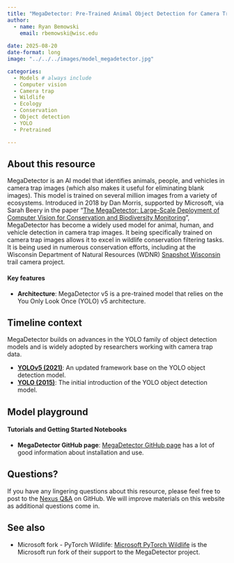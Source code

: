 ```yaml
---
title: "MegaDetector: Pre-Trained Animal Object Detection for Camera Trap Images"
author: 
  - name: Ryan Bemowski
    email: rbemowski@wisc.edu
    
date: 2025-08-20
date-format: long
image: "../../../images/model_megadetector.jpg"

categories: 
  - Models # always include
  - Computer vision
  - Camera trap
  - Wildlife
  - Ecology
  - Conservation
  - Object detection
  - YOLO
  - Pretrained

---
```

## About this resource

MegaDetector is an AI model that identifies animals, people, and vehicles in camera trap images (which also makes it
useful for eliminating blank images). This model is trained on several million images from a variety of ecosystems.
Introduced in 2018 by Dan Morris, supported by Microsoft, via Sarah Beery in the paper "[The MegaDetector: Large-Scale Deployment of Computer Vision for Conservation and Biodiversity Monitoring](https://www.ai4sibook.org/wp-content/uploads/2022/08/MegaDetector.pdf)",
MegaDetector has become a widely used model for animal, human, and vehicle detection in camera trap images. It being
specifically trained on camera trap images allows it to excel in wildlife conservation filtering tasks. It is being used
in numerous conservation efforts, including at the Wisconsin Department of Natural Resources (WDNR) [Snapshot Wisconsin](https://dnr.wisconsin.gov/topic/research/projects/snapshot) trail camera project.


#### Key features
- **Architecture**: MegaDetector v5 is a pre-trained model that relies on the You Only Look Once (YOLO) v5 architecture.

## Timeline context
MegaDetector builds on advances in the YOLO family of object detection models and is widely adopted by researchers working with camera trap data.  

- **[YOLOv5 (2021)](https://arxiv.org/html/2407.20892v1)**: An updated framework base on the YOLO object detection model.
- **[YOLO (2015)](https://arxiv.org/pdf/1506.02640)**: The initial introduction of the YOLO object
detection model.

## Model playground
#### Tutorials and Getting Started Notebooks

- **MegaDetector GitHub page**: [MegaDetector GitHub page](https://github.com/agentmorris/MegaDetector/tree/main) has a
lot of good information about installation and use.


## Questions?
If you have any lingering questions about this resource, please feel free to post to the [Nexus Q&A](https://github.com/UW-Madison-DataScience/ML-X-Nexus/discussions/categories/q-a) on GitHub. We will improve materials on this website as additional questions come in.

## See also
<!-- MARKDOWN COMMENT: Please Check the existing resources on Nexus to see if any other related resources (e.g., related books/videos, blog posts commenting on the resource, alternative approaches/frameworks, etc.) should be linked below. You may also link to resources which aren't currently on the Nexus platform, if applicable. However, if you're feeling ambitious, you may wish to post those to Nexus as well!  -->
- Microsoft fork - PyTorch Wildlife: [Microsoft PyTorch Wildlife](https://github.com/microsoft/CameraTraps) is the
Microsoft run fork of their support to the MegaDetector project.
